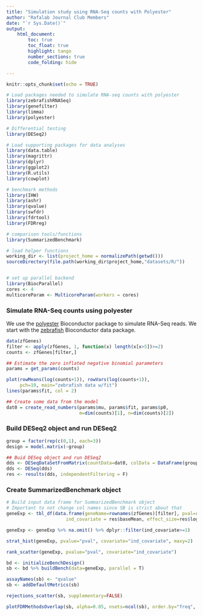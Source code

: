 ```yaml
---
title: "Simulation study using RNA-Seq counts with Polyester"
author: "Rafalab Journal Club Members"
date: "`r Sys.Date()`"
output: 
    html_document:
        toc: true
        toc_float: true
        highlight: tango
        number_sections: true
        code_folding: hide

---
```


```r
knitr::opts_chunk$set(echo = TRUE)

# Load packages needed to simulate RNA-seq counts with polyester
library(zebrafishRNASeq) 
library(genefilter)
library(limma)
library(polyester)

# Differential testing
library(DESeq2)

# Load supporting packages for data analyses
library(data.table)
library(magrittr)
library(dplyr)
library(ggplot2)
library(R.utils)
library(cowplot)

# benchmark methods
library(IHW)
library(ashr)
library(qvalue)
library(swfdr)
library(fdrtool)
library(FDRreg)

# comparison tools/functions
library(SummarizedBenchmark)

# load helper functions
working_dir <- list(project_home = normalizePath(getwd()))
sourceDirectory(file.path(working_dir$project_home,"datasets/R/"))


# set up parallel backend
library(BiocParallel)
cores <- 4
multicoreParam <- MulticoreParam(workers = cores)
```

### Simulate RNA-Seq counts using polyester

We use the [polyester](https://bioconductor.org/packages/release/bioc/html/polyester.html) Bioconductor package to simulate RNA-Seq reads. We start with the [zebrafish](https://bioconductor.org/packages/release/data/experiment/html/zebrafishRNASeq.html) Bioconductor data package. 

```r
data(zfGenes)
filter <- apply(zfGenes, 1, function(x) length(x[x>5])>=2)
counts <- zfGenes[filter,]

## Estimate the zero inflated negative binomial parameters
params = get_params(counts)

plot(rowMeans(log(counts+1)), rowVars(log(counts+1)), 
     pch=19, main="zebrafish data w/fit")
lines(params$fit, col = 2)

## Create some data from the model
dat0 = create_read_numbers(params$mu, params$fit, params$p0,
                           m=dim(counts)[1], n=dim(counts)[2])
```


### Build DESeq2 object and run DESeq2

```r
group = factor(rep(c(0,1), each=3))
design = model.matrix(~group)

## Buid DESeq object and run DESeq2
dds <- DESeqDataSetFromMatrix(countData=dat0, colData = DataFrame(group), design=~group)
dds <- DESeq(dds) 
res <- results(dds, independentFiltering = F)
```

### Create SummarizedBenchmark object

```r
# Build input data frame for SummarizedBenchmark object
# Important to not change col names since SB is strict about that
geneExp <- tbl_df(data.frame(geneName=rownames(zfGenes)[filter], pval=res$pvalue, SE=res$lfcSE, 
                      ind_covariate = res$baseMean, effect_size=res$log2FoldChange, test_statistic=res$stat))

geneExp <- geneExp %>% na.omit() %>% dplyr::filter(ind_covariate>=1)
```

```r
strat_hist(geneExp, pvalue="pval", covariate="ind_covariate", maxy=2)
```

```r
rank_scatter(geneExp, pvalue="pval", covariate="ind_covariate")
```

```r
bd <- initializeBenchDesign()
sb <- bd %>% buildBench(data=geneExp, parallel = T)

assayNames(sb) <- "qvalue"
sb <- addDefaultMetrics(sb)

```

```r
rejections_scatter(sb, supplementary=FALSE)
```

```r
plotFDRMethodsOverlap(sb, alpha=0.05, nsets=ncol(sb), order.by="freq", decreasing=TRUE, supplementary=FALSE)
```